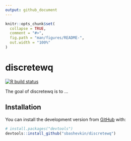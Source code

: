 ```yaml
---
output: github_document
---
```


<!-- README.md is generated from README.Rmd. Please edit that file -->

```r
knitr::opts_chunk$set(
  collapse = TRUE,
  comment = "#>",
  fig.path = "man/figures/README-",
  out.width = "100%"
)
```

# discretewq

<!-- badges: start -->
[![R build status](https://github.com/sbashevkin/discretewq/workflows/R-CMD-check/badge.svg)](https://github.com/sbashevkin/discretewq/actions)
<!-- badges: end -->


The goal of discretewq is to ...

## Installation

You can install the development version from [GitHub](https://github.com/) with:

``` r
# install.packages("devtools")
devtools::install_github("sbashevkin/discretewq")
```
